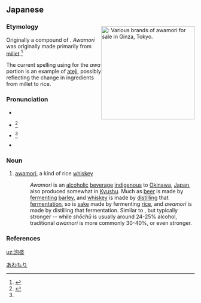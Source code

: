 ==Japanese==
<div style="float:right;">
{{wikipedia|lang=ja}}
[[File:Various_Awamori_bottles_by_jetalone_in_Ginza,_Tokyo.jpg|thumb|250px|{{lang|ja|泡盛}}: Various brands of ''awamori'' for sale in Ginza, Tokyo.]]
{{wikipedia|Awamori}}
</div>
{{ja-kanjitab|あわ|もり|yomi=kun}}

===Etymology===
Originally a compound of {{compound|lang=ja|sort=あわもり|粟|tr1=awa|t1=millet|盛|tr2=mori|t2=lots of, pile of, ample portion of}}. ''Awamori'' was originally made primarily from [[millet]].<ref name="KDJ">{{R:Kokugo Dai Jiten}}</ref>

The current spelling using {{m|ja|泡||bubble}} for the ''awa'' portion is an example of [[ateji]], possibly reflecting the change in ingredients from millet to rice.

===Pronunciation===
* {{l|ja|sc=Latn|訓読み|Kun'yomi}}
* {{ja-accent-common|n|あ|わ|もり}}<ref name="DJR">{{R:Daijirin}}</ref>
* {{ja-accent-common|h|あ|わもり}}<ref name="DJR"/>
* {{IPA|lang=ja|[a̠ɰᵝa̠mo̞ɾi]}}

===Noun===
{{ja-noun|あわもり}}

# [[awamori]], a kind of rice [[whiskey]]
#: ''Awamori'' is an [[alcoholic]] [[beverage]] [[indigenous]] to [[Okinawa]], [[Japan]], also produced somewhat in [[Kyushu]]. Much as [[beer]] is made by [[ferment]]ing [[barley]], and [[whiskey]] is made by [[distil]]ling that [[fermentation]], so is [[sake]] made by fermenting [[rice]], and ''awamori'' is made by distilling that fermentation. Similar to {{ja-l|焼酎||shōchū}}, but typically stronger -- while ''shōchū'' is usually around 24-25% alcohol, traditional ''awamori'' is more commonly 30-40%, or even stronger.

===References===
<references/>

[[Category:ja:Alcoholic beverages|あわもり]]

[[uz:泡盛]]